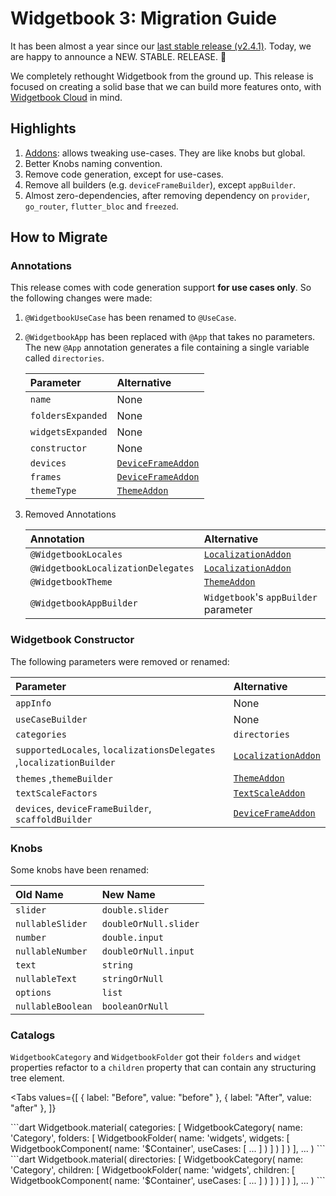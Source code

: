 # Widgetbook 3: Migration Guide

It has been almost a year since our [last stable release (v2.4.1)](https://pub.dev/packages/widgetbook/versions/2.4.1). Today, we are happy to announce a NEW. STABLE. RELEASE. 🎉

We completely rethought Widgetbook from the ground up. This release is focused on creating a solid base that we can build more features onto, with [Widgetbook Cloud](/cloud) in mind.

## Highlights

1. [Addons](/addons): allows tweaking use-cases. They are like knobs but global.
1. Better Knobs naming convention.
1. Remove code generation, except for use-cases.
1. Remove all builders (e.g. `deviceFrameBuilder`), except `appBuilder`.
1. Almost zero-dependencies, after removing dependency on `provider`, `go_router`, `flutter_bloc` and `freezed`.

## How to Migrate

### Annotations

This release comes with code generation support **for use cases only**. So the following changes were made:

1. `@WidgetbookUseCase` has been renamed to `@UseCase`.
1. `@WidgetbookApp` has been replaced with `@App` that takes no parameters. The new `@App` annotation generates a file containing a single variable called `directories`.

   | Parameter         | Alternative                                      |
   | :---------------- | :----------------------------------------------- |
   | `name`            | None                                             |
   | `foldersExpanded` | None                                             |
   | `widgetsExpanded` | None                                             |
   | `constructor`     | None                                             |
   | `devices`         | [`DeviceFrameAddon`](/addons/device-frame-addon) |
   | `frames`          | [`DeviceFrameAddon`](/addons/device-frame-addon) |
   | `themeType`       | [`ThemeAddon`](/addons/theme-addon)              |

1. Removed Annotations

   | Annotation                         | Alternative                                       |
   | :--------------------------------- | :------------------------------------------------ |
   | `@WidgetbookLocales`               | [`LocalizationAddon`](/addons/localization-addon) |
   | `@WidgetbookLocalizationDelegates` | [`LocalizationAddon`](/addons/localization-addon) |
   | `@WidgetbookTheme`                 | [`ThemeAddon`](/addons/theme-addon)               |
   | `@WidgetbookAppBuilder`            | `Widgetbook`'s `appBuilder` parameter             |

### Widgetbook Constructor

The following parameters were removed or renamed:

| Parameter                                                           | Alternative                                       |
| :------------------------------------------------------------------ | :------------------------------------------------ |
| `appInfo`                                                           | None                                              |
| `useCaseBuilder`                                                    | None                                              |
| `categories`                                                        | `directories`                                     |
| `supportedLocales`, `localizationsDelegates` ,`localizationBuilder` | [`LocalizationAddon`](/addons/localization-addon) |
| `themes` ,`themeBuilder`                                            | [`ThemeAddon`](/addons/theme-addon)               |
| `textScaleFactors`                                                  | [`TextScaleAddon`](/addons/text-scale-addon)      |
| `devices`, `deviceFrameBuilder`, `scaffoldBuilder`                  | [`DeviceFrameAddon`](/addons/device-frame-addon)  |

### Knobs

Some knobs have been renamed:

| Old Name          | New Name              |
| :---------------- | :-------------------- |
| `slider`          | `double.slider`       |
| `nullableSlider`  | `doubleOrNull.slider` |
| `number`          | `double.input`        |
| `nullableNumber`  | `doubleOrNull.input`  |
| `text`            | `string`              |
| `nullableText`    | `stringOrNull`        |
| `options`         | `list`                |
| `nullableBoolean` | `booleanOrNull`       |

### Catalogs

`WidgetbookCategory` and `WidgetbookFolder` got their `folders` and `widget` properties refactor to a `children` property that can contain any structuring tree element.

<Tabs
  values={[
    { label: "Before", value: "before" },
    { label: "After", value: "after" },
  ]}
>
  <TabItem value="before">
    ```dart
    Widgetbook.material(
      categories: [
        WidgetbookCategory(
          name: 'Category',
          folders: [
            WidgetbookFolder(
              name: 'widgets',
              widgets: [
                WidgetbookComponent(
                  name: '$Container',
                  useCases: [ ... ]
                )
              ]
            )
          ]
        )
      ],
      ...
    )
    ```
  </TabItem>
  <TabItem value="after">
    ```dart
    Widgetbook.material(
      directories: [
        WidgetbookCategory(
          name: 'Category',
          children: [
            WidgetbookFolder(
              name: 'widgets',
              children: [
                WidgetbookComponent(
                  name: '$Container',
                  useCases: [ ... ]
                )
              ]
            )
          ]
        )
      ],
      ...
    )
    ```

  </TabItem>
</Tabs>

